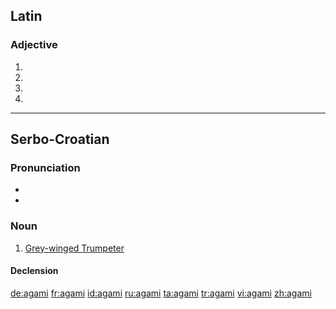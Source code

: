 ==Latin==

===Adjective===
{{la-adj-form|agamī}}

# {{inflection of|agamus|agamus|nom|m|p|lang=la}}
# {{inflection of|agamus|agamus|gen|m|s|lang=la}}
# {{inflection of|agamus|agamus|gen|n|s|lang=la}}
# {{inflection of|agamus|agamus|voc|m|p|lang=la}}

----

==Serbo-Croatian==

===Pronunciation===
* {{IPA|/aɡǎːmi/|lang=sh}}
* {{hyphenation|a|ga|mi}}

===Noun===
{{sh-noun|g=m|head=agámi|r|агами|ага́ми}}

# [[Grey-winged Trumpeter]]

====Declension====
{{sh-decl-noun
|agámi|agamiji
|agámija|agamija
|agamiju|agamijima
|agamija|agamije
|agamije|agamiji
|agamiju|agamijima
|agamijem|agamijima
}}

[[de:agami]]
[[fr:agami]]
[[id:agami]]
[[ru:agami]]
[[ta:agami]]
[[tr:agami]]
[[vi:agami]]
[[zh:agami]]
